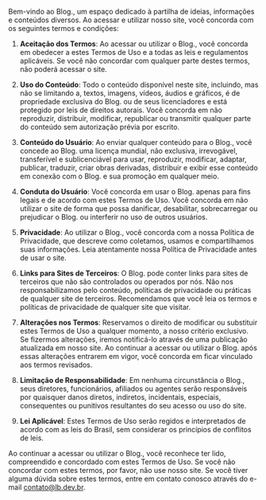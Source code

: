 Bem-vindo ao Blog., um espaço dedicado à partilha de ideias, informações e conteúdos diversos. Ao acessar e utilizar nosso site, você concorda com os seguintes termos e condições:

1. **Aceitação dos Termos**: Ao acessar ou utilizar o Blog., você concorda em obedecer a estes Termos de Uso e a todas as leis e regulamentos aplicáveis. Se você não concordar com qualquer parte destes termos, não poderá acessar o site.

2. **Uso do Conteúdo**: Todo o conteúdo disponível neste site, incluindo, mas não se limitando a, textos, imagens, vídeos, áudios e gráficos, é de propriedade exclusiva do Blog. ou de seus licenciadores e está protegido por leis de direitos autorais. Você concorda em não reproduzir, distribuir, modificar, republicar ou transmitir qualquer parte do conteúdo sem autorização prévia por escrito.

3. **Conteúdo do Usuário**: Ao enviar qualquer conteúdo para o Blog., você concede ao Blog. uma licença mundial, não exclusiva, irrevogável, transferível e sublicenciável para usar, reproduzir, modificar, adaptar, publicar, traduzir, criar obras derivadas, distribuir e exibir esse conteúdo em conexão com o Blog. e sua promoção em qualquer meio.

4. **Conduta do Usuário**: Você concorda em usar o Blog. apenas para fins legais e de acordo com estes Termos de Uso. Você concorda em não utilizar o site de forma que possa danificar, desabilitar, sobrecarregar ou prejudicar o Blog. ou interferir no uso de outros usuários.

5. **Privacidade**: Ao utilizar o Blog., você concorda com a nossa Política de Privacidade, que descreve como coletamos, usamos e compartilhamos suas informações. Leia atentamente nossa Política de Privacidade antes de usar o site.

6. **Links para Sites de Terceiros**: O Blog. pode conter links para sites de terceiros que não são controlados ou operados por nós. Não nos responsabilizamos pelo conteúdo, políticas de privacidade ou práticas de qualquer site de terceiros. Recomendamos que você leia os termos e políticas de privacidade de qualquer site que visitar.

7. **Alterações nos Termos**: Reservamos o direito de modificar ou substituir estes Termos de Uso a qualquer momento, a nosso critério exclusivo. Se fizermos alterações, iremos notificá-lo através de uma publicação atualizada em nosso site. Ao continuar a acessar ou utilizar o Blog. após essas alterações entrarem em vigor, você concorda em ficar vinculado aos termos revisados.

8. **Limitação de Responsabilidade**: Em nenhuma circunstância o Blog., seus diretores, funcionários, afiliados ou agentes serão responsáveis por quaisquer danos diretos, indiretos, incidentais, especiais, consequentes ou punitivos resultantes do seu acesso ou uso do site.

9. **Lei Aplicável**: Estes Termos de Uso serão regidos e interpretados de acordo com as leis do Brasil, sem considerar os princípios de conflitos de leis.

Ao continuar a acessar ou utilizar o Blog., você reconhece ter lido, compreendido e concordado com estes Termos de Uso. Se você não concordar com estes termos, por favor, não use nosso site. Se você tiver alguma dúvida sobre estes termos, entre em contato conosco através do e-mail contato@lb.dev.br.